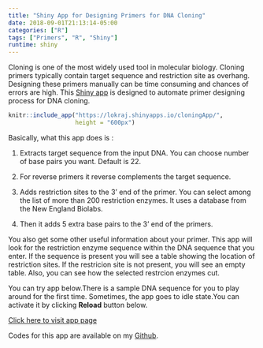 ```yaml
---
title: "Shiny App for Designing Primers for DNA Cloning"
date: 2018-09-01T21:13:14-05:00
categories: ["R"]
tags: ["Primers", "R", "Shiny"]
runtime: shiny
---
```

Cloning is one of the most widely used tool in molecular biology. Cloning primers typically contain target sequence and restriction site as overhang. Designing these primers manually can be time consuming and chances of errors are high. This [Shiny app](https://lokraj.shinyapps.io/cloningApp/)  is designed to automate primer designing process for DNA cloning.



```r
knitr::include_app("https://lokraj.shinyapps.io/cloningApp/",
                   height = "600px")

```

Basically, what this app does is :

1. Extracts target sequence from the input DNA. You can choose number of base pairs you want. Default is 22.

2. For reverse primers it reverse complements the target sequence.

3. Adds restriction sites to the 3' end of the primer. You can select among the list of more than 200 restriction enzymes. It uses a database from the New England Biolabs.  

3. Then it adds 5 extra base pairs to the 3' end of the primers. 


You also get some other useful information about your primer. This app will look for the restriction enzyme sequence within the DNA sequence that you enter. If the sequence is present you will see a table showing the location of restriction sites. If the restricion site is not present, you will see an empty table. Also, you can see how the selected restrcion enzymes cut.


You can try app below.There is a sample DNA sequence for you to play around for the first time. Sometimes, the app goes to idle state.You can activate it by clicking **Reload** button below. 


[Click here to visit app page](https://lokraj.shinyapps.io/cloningApp/) 

Codes for this app are available on my [Github](https://github.com/lrjoshi/cloningApp).